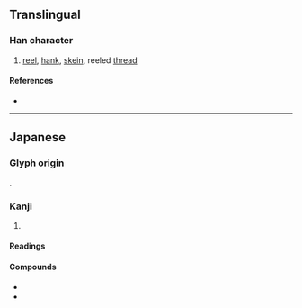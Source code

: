 {{character info/new}}
==Translingual==

===Han character===
{{Han char|rn=75|rad=木|as=06|sn=10|four=|canj=DYMY|ids=⿰木𠧗}}

# [[reel]], [[hank]], [[skein]], reeled [[thread]]

====References====
* {{Han ref|kx=0526.211|dkj=14796|hdz=21197.081|uh=685B|ud=26715}}

----

==Japanese==

===Glyph origin===
{{ja-etym-kokuji}}.

===Kanji===
{{ja-kanji|grade=|rs=木06}}

# {{alternative form of|ja|綛||reel}}

====Readings====
{{ja-readings
|kun=かせ-, かせい-<かせひ-
}}

====Compounds====
* {{ja-r|桛%糸|かせ%いと|reeled thread}}
* {{ja-r|桛%木|かせ%ぎ|}}